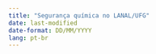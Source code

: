 ---
title: "Segurança química no LANAL/UFG"
date: last-modified
date-format: DD/MM/YYYY
lang: pt-br
---


